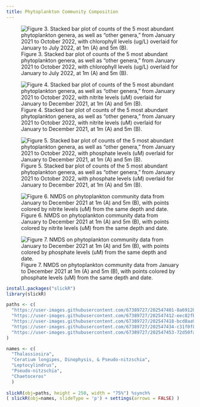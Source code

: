 ```yaml
---
title: Phytoplankton Community Composition
---
```


![Figure 3. Stacked bar plot of counts of the 5 most abundant phytoplankton genera, as well as "other genera," from January 2021 to October 2022, with chlorophyll levels (ug/L) overlaid for January to July 2022, at 1m (A) and 5m (B).](https://user-images.githubusercontent.com/67389727/203178003-84e3bc3e-c428-4292-8988-b758f53da1ea.jpg)

![Figure 4. Stacked bar plot of counts of the 5 most abundant phytoplankton genera, as well as "other genera," from January 2021 to October 2022, with nitrite levels (uM) overlaid for January to December 2021, at 1m (A) and 5m (B).](https://user-images.githubusercontent.com/67389727/203613957-a0a160c9-323a-4723-aac0-06bc15ab31af.jpg)

![Figure 5. Stacked bar plot of counts of the 5 most abundant phytoplankton genera, as well as "other genera," from January 2021 to October 2022, with phosphate levels (uM) overlaid for January to December 2021, at 1m (A) and 5m (B).](https://user-images.githubusercontent.com/67389727/203613976-c5a5c0c9-d751-4baa-8f0f-aafc1a12e7ad.jpg)

![Figure 6. NMDS on phytoplankton community data from January to December 2021 at 1m (A) and 5m (B), with points colored by nitrite levels (uM) from the same depth and date.](https://user-images.githubusercontent.com/67389727/203446752-027c744e-4d92-4984-b705-d7f84a86fc0e.jpg)

![Figure 7. NMDS on phytoplankton community data from January to December 2021 at 1m (A) and 5m (B), with points colored by phosphate levels (uM) from the same depth and date.](https://user-images.githubusercontent.com/67389727/203446758-4e3a71a9-8a1f-453c-851a-0522f20209d5.jpg)

```r

install.packages("slickR")
library(slickR)

```

```r

paths <- c(
  "https://user-images.githubusercontent.com/67389727/202547401-8a69120b-14dc-4bd3-8d75-3ca8eebe71b9.jpg",
  "https://user-images.githubusercontent.com/67389727/202547412-eec82fbe-dacc-4722-a4bb-9da32649ac1d.jpg",
  "https://user-images.githubusercontent.com/67389727/202547418-bcd8aa90-58ef-4e48-9c60-4af5140cad0a.jpg",
  "https://user-images.githubusercontent.com/67389727/202547434-c31f0f85-ae9f-437e-b10a-7beb6d3b2fe9.jpg",
  "https://user-images.githubusercontent.com/67389727/202547453-72d50fa5-ddce-4cdb-912d-a7f8e95fb0eb.jpg"
)

names <- c(
  "Thalassiosira",
  "Ceratium longipes, Dinophysis, & Pseudo-nitzschia",
  "Leptocylindrus",
  "Pseudo-nitzschia",
  "Chaetoceros"
  )
  
slickR(obj=paths, height = 250, width = "75%") %synch%
( slickR(obj=names, slideType = 'p') + settings(arrows = FALSE) )

```
